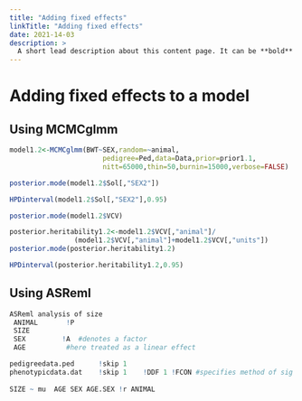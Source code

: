 ```yaml
---
title: "Adding fixed effects"
linkTitle: "Adding fixed effects"
date: 2021-14-03
description: >
  A short lead description about this content page. It can be **bold** or _italic_ and can be split over multiple paragraphs.
---
```



# Adding fixed effects to a model

## Using MCMCglmm

```r
model1.2<-MCMCglmm(BWT~SEX,random=~animal,
                       pedigree=Ped,data=Data,prior=prior1.1,
                       nitt=65000,thin=50,burnin=15000,verbose=FALSE)

posterior.mode(model1.2$Sol[,"SEX2"])

HPDinterval(model1.2$Sol[,"SEX2"],0.95)

posterior.mode(model1.2$VCV)

posterior.heritability1.2<-model1.2$VCV[,"animal"]/
                (model1.2$VCV[,"animal"]+model1.2$VCV[,"units"])
posterior.mode(posterior.heritability1.2)

HPDinterval(posterior.heritability1.2,0.95)
```

## Using ASReml

```r
ASReml analysis of size  
 ANIMAL       !P 
 SIZE
 SEX         !A  #denotes a factor
 AGE          #here treated as a linear effect

pedigreedata.ped      !skip 1   
phenotypicdata.dat    !skip 1    !DDF 1 !FCON #specifies method of sig testing
 
SIZE ~ mu  AGE SEX AGE.SEX !r ANIMAL
```
